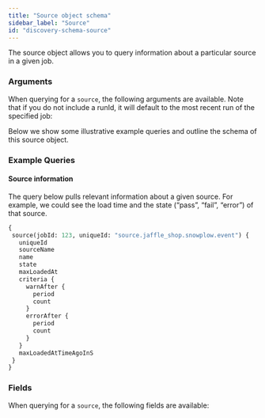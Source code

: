 ```yaml
---
title: "Source object schema"
sidebar_label: "Source"
id: "discovery-schema-source"
---
```



The source object allows you to query information about a particular source in a given job.

### Arguments

When querying for a `source`, the following arguments are available. Note that if you do not include a runId, it will default to the most recent run of the specified job:

<ArgsTable queryName="source" />

Below we show some illustrative example queries and outline the schema of this source object.

### Example Queries

#### Source information

The query below pulls relevant information about a given source. For example, we could see the load time and the state (“pass”, “fail”, “error”) of that source.

```graphql
{
 source(jobId: 123, uniqueId: "source.jaffle_shop.snowplow.event") {
   uniqueId
   sourceName
   name
   state
   maxLoadedAt
   criteria {
     warnAfter {
       period
       count
     }
     errorAfter {
       period
       count
     }
   }
   maxLoadedAtTimeAgoInS
 }
}
```

### Fields

When querying for a `source`, the following fields are available:

<SchemaTable nodeName="SourceNode" />
